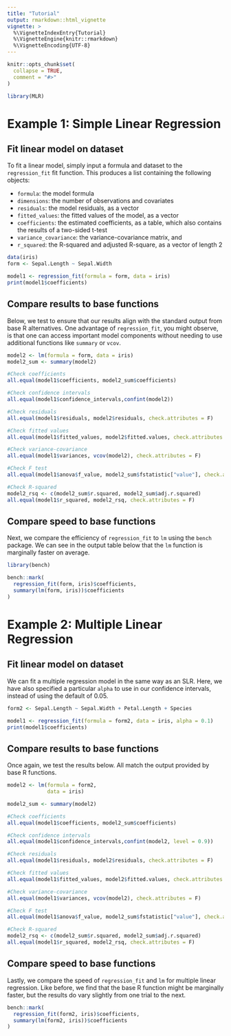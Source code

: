 ```yaml
---
title: "Tutorial"
output: rmarkdown::html_vignette
vignette: >
  %\VignetteIndexEntry{Tutorial}
  %\VignetteEngine{knitr::rmarkdown}
  %\VignetteEncoding{UTF-8}
---
```


```r
knitr::opts_chunk$set(
  collapse = TRUE,
  comment = "#>"
)
```

```r
library(MLR)
```

# Example 1: Simple Linear Regression

## Fit linear model on dataset

To fit a linear model, simply input a formula and dataset to the `regression_fit` fit function. This produces a list containing the following objects:

* `formula`: the model formula
* `dimensions`: the number of observations and covariates
* `residuals`: the model residuals, as a vector
* `fitted_values`: the fitted values of the model, as a vector
* `coefficients`: the estimated coefficients, as a table, which also contains the results of a two-sided t-test
* `variance_covariance`: the variance-covariance matrix, and
* `r_squared`: the R-squared and adjusted R-square, as a vector of length 2
```r
data(iris)
form <- Sepal.Length ~ Sepal.Width

model1 <- regression_fit(formula = form, data = iris)
print(model1$coefficients)
```

## Compare results to base functions

Below, we test to ensure that our results align with the standard output from base R alternatives. One advantage of `regression_fit`, you might observe, is that one can access important model components without needing to use additional functions like `summary` or `vcov`.

```r
model2 <- lm(formula = form, data = iris)
model2_sum <- summary(model2)

#Check coefficients
all.equal(model1$coefficients, model2_sum$coefficients)

#Check confidence intervals
all.equal(model1$confidence_intervals,confint(model2))

#Check residuals
all.equal(model1$residuals, model2$residuals, check.attributes = F)

#Check fitted values
all.equal(model1$fitted_values, model2$fitted.values, check.attributes = F)

#Check variance-covariance
all.equal(model1$variances, vcov(model2), check.attributes = F)

#Check F test
all.equal(model1$anova$f_value, model2_sum$fstatistic["value"], check.attributes = F)

#Check R-squared
model2_rsq <- c(model2_sum$r.squared, model2_sum$adj.r.squared)
all.equal(model1$r_squared, model2_rsq, check.attributes = F)
```


## Compare speed to base functions
Next, we compare the efficiency of `regression_fit` to `lm` using the `bench` package. We can see in the output table below that the `lm` function is marginally faster on average.

```r
library(bench)

bench::mark(
  regression_fit(form, iris)$coefficients,
  summary(lm(form, iris))$coefficients
)

```

# Example 2: Multiple Linear Regression

## Fit linear model on dataset

We can fit a multiple regression model in the same way as an SLR. Here, we have also specified a particular `alpha` to use in our confidence intervals, instead of using the default of 0.05. 
```r
form2 <- Sepal.Length ~ Sepal.Width + Petal.Length + Species

model1 <- regression_fit(formula = form2, data = iris, alpha = 0.1)
print(model1$coefficients)
```

## Compare results to base functions

Once again, we test the results below. All match the output provided by base R functions.

```r
model2 <- lm(formula = form2, 
             data = iris)

model2_sum <- summary(model2)

#Check coefficients
all.equal(model1$coefficients, model2_sum$coefficients)

#Check confidence intervals
all.equal(model1$confidence_intervals,confint(model2, level = 0.9))

#Check residuals
all.equal(model1$residuals, model2$residuals, check.attributes = F)

#Check fitted values
all.equal(model1$fitted_values, model2$fitted.values, check.attributes = F)

#Check variance-covariance
all.equal(model1$variances, vcov(model2), check.attributes = F)

#Check F test
all.equal(model1$anova$f_value, model2_sum$fstatistic["value"], check.attributes = F)

#Check R-squared
model2_rsq <- c(model2_sum$r.squared, model2_sum$adj.r.squared)
all.equal(model1$r_squared, model2_rsq, check.attributes = F)
```


## Compare speed to base functions
Lastly, we compare the speed of `regression_fit` and `lm` for multiple linear regression. Like before, we find that the base R function might be marginally faster, but the results do vary slightly from one trial to the next.

```r
bench::mark(
  regression_fit(form2, iris)$coefficients,
  summary(lm(form2, iris))$coefficients
)

```
